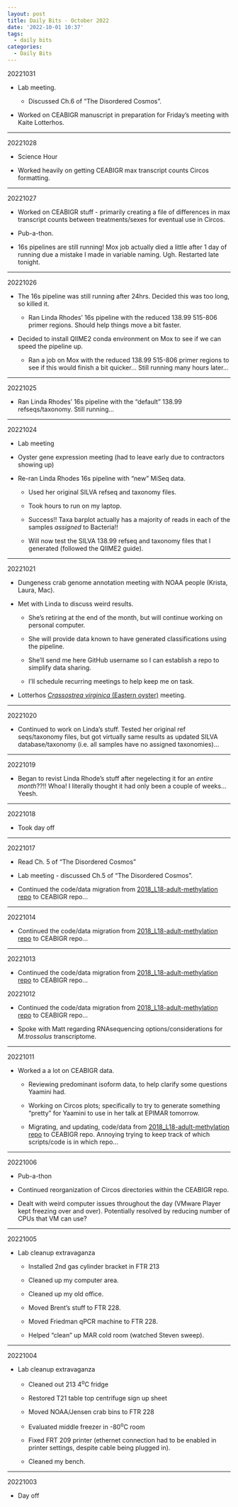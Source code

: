 ```yaml
---
layout: post
title: Daily Bits - October 2022
date: '2022-10-01 10:37'
tags: 
  - daily bits
categories: 
  - Daily Bits
---
```


20221031

- Lab meeting.

  - Discussed Ch.6 of "The Disordered Cosmos".

- Worked on CEABIGR manuscript in preparation for Friday's meeting with Kaite Lotterhos.


---

20221028

- Science Hour

- Worked heavily on getting CEABIGR max transcript counts Circos formatting.

---

20221027

- Worked on CEABIGR stuff - primarily creating a file of differences in max transcript counts between treatments/sexes for eventual use in Circos.

- Pub-a-thon.

- 16s pipelines are still running! Mox job actually died a little after 1 day of running due a mistake I made in variable naming. Ugh. Restarted late  tonight.

---

20221026

- The 16s pipeline was still running after 24hrs. Decided this was too long, so killed it.

  - Ran Linda Rhodes' 16s pipeline with the reduced 138.99 515-806 primer regions. Should help things move a bit faster.

- Decided to install QIIME2 conda environment on Mox to see if we can speed the pipeline up.

  - Ran a job on Mox with the reduced 138.99 515-806 primer regions to see if this would finish a bit quicker... Still running many hours later...

---

20221025

- Ran Linda Rhodes' 16s pipeline with the "default" 138.99 refseqs/taxonomy. Still running...

---

20221024

- Lab meeting

- Oyster gene expression meeting (had to leave early due to contractors showing up)

- Re-ran Linda Rhodes 16s pipeline with "new" MiSeq data.

  - Used her original SILVA refseq and taxonomy files.

  - Took hours to run on my laptop.

  - Success!! Taxa barplot actually has a majority of reads in each of the samples _assigned_ to Bacteria!!

  - Will now test the SILVA 138.99 refseq and taxonomy files that I generated (followed the QIIME2 guide).


---

20221021

- Dungeness crab genome annotation meeting with NOAA people (Krista, Laura, Mac).

- Met with Linda to discuss weird results.

  - She's retiring at the end of the month, but will continue working on personal computer.

  - She will provide data known to have generated classifications using the pipeline.

  - She'll send me here GitHub username so I can establish a repo to simplify data sharing.

  - I'll schedule recurring meetings to help keep me on task.

- Lotterhos [_Crassostrea virginica_ (Eastern oyster)](https://en.wikipedia.org/wiki/Eastern_oyster) meeting.

---

20221020

- Continued to work on Linda's stuff. Tested her original ref seqs/taxonomy files, but got virtually same results as updated SILVA database/taxonomy (i.e. all samples have no assigned taxonomies)...

---

20221019

- Began to revist Linda Rhode's stuff after negelecting it for an _entire month_??!! Whoa! I literally thought it had only been a couple of weeks... Yeesh.

---

20221018

- Took day off

---

20221017

- Read Ch. 5 of "The Disordered Cosmos"

- Lab meeting - discussed Ch.5 of "The Disordered Cosmos".

- Continued the code/data migration from [2018_L18-adult-methylation repo](https://github.com/epigeneticstoocean/2018_L18-adult-methylation) to CEABIGR repo...

---

20221014

- Continued the code/data migration from [2018_L18-adult-methylation repo](https://github.com/epigeneticstoocean/2018_L18-adult-methylation) to CEABIGR repo...

---

20221013

- Continued the code/data migration from [2018_L18-adult-methylation repo](https://github.com/epigeneticstoocean/2018_L18-adult-methylation) to CEABIGR repo...

20221012

- Continued the code/data migration from [2018_L18-adult-methylation repo](https://github.com/epigeneticstoocean/2018_L18-adult-methylation) to CEABIGR repo...

- Spoke with Matt regarding RNAsequencing options/considerations for _M.trossolus_ transcriptome.

---

20221011

- Worked a a lot on CEABIGR data.

  - Reviewing predominant isoform data, to help clarify some questions Yaamini had.

  - Working on Circos plots; specifically to try to generate something "pretty" for Yaamini to use in her talk at EPIMAR tomorrow.

  - Migrating, and updating, code/data from [2018_L18-adult-methylation repo](https://github.com/epigeneticstoocean/2018_L18-adult-methylation) to CEABIGR repo. Annoying trying to keep track of which scripts/code is in which repo...

---

20221006

- Pub-a-thon

- Continued reorganization of Circos directories within the CEABIGR repo.

- Dealt with weird computer issues throughout the day (VMware Player kept freezing over and over). Potentially resolved by reducing number of CPUs that VM can use?

---

20221005

- Lab cleanup extravaganza

  - Installed 2nd gas cylinder bracket in FTR 213

  - Cleaned up my computer area.

  - Cleaned up my old office.

  - Moved Brent's stuff to FTR 228.

  - Moved Friedman qPCR machine to FTR 228.

  - Helped "clean" up MAR cold room (watched Steven sweep).

---

20221004

- Lab cleanup extravaganza

  - Cleaned out 213 4<sup>o</sup>C fridge

  - Restored T21 table top centrifuge sign up sheet

  - Moved NOAA/Jensen crab bins to FTR 228

  - Evaluated middle freezer in -80<sup>o</sup>C room

  - Fixed FRT 209 printer (ethernet connection had to be enabled in printer settings, despite cable being plugged in).

  - Cleaned my bench.

---

20221003

- Day off